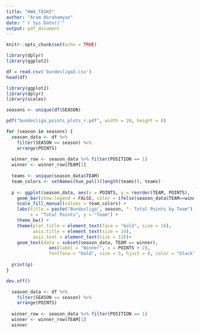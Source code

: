 ```yaml
---
title: "HW4_TASK5"
author: "Aram Abrahamyan"
date: "`r Sys.Date()`"
output: pdf_document
---
```


```r
knitr::opts_chunk$set(echo = TRUE)
```

```r
library(dplyr)
library(ggplot2)
```

```r
df = read.csv('bundesliga2.csv')
head(df)
```
```r
library(ggplot2)
library(dplyr)
library(scales)

seasons <- unique(df$SEASON)

pdf("bundesliga_points_plots_r.pdf", width = 20, height = 8)

for (season in seasons) {
  season_data <- df %>%
    filter(SEASON == season) %>%
    arrange(POINTS)
  
  winner_row <- season_data %>% filter(POSITION == 1)
  winner <- winner_row$TEAM[1]
  
  teams <- unique(season_data$TEAM)
  team_colors <- setNames(hue_pal()(length(teams)), teams)
  
  p <- ggplot(season_data, aes(x = POINTS, y = reorder(TEAM, POINTS), fill = TEAM)) +
    geom_bar(show.legend = FALSE, color = ifelse(season_data$TEAM==winner, "black", NA), linewidth = 1.2, stat = 'identity') +
    scale_fill_manual(values = team_colors) +
    labs(title = paste("Bundesliga", season, "- Total Points by Team"),
         x = "Total Points", y = "Team") +
    theme_bw() +
    theme(plot.title = element_text(face = "bold", size = 16),
          axis.title = element_text(size = 14),
          axis.text = element_text(size = 12))+
    geom_text(data = subset(season_data, TEAM == winner),
                aes(label = "Winner", x = POINTS + 2), 
                fontface = "bold", size = 5, hjust = 0, color = "black")
  
  print(p)
}

dev.off()


```
```r
  season_data <- df %>%
    filter(SEASON == season) %>%
    arrange(POINTS)
  
  winner_row <- season_data %>% filter(POSITION == 1)
  winner <- winner_row$TEAM[1]
  winner
```


